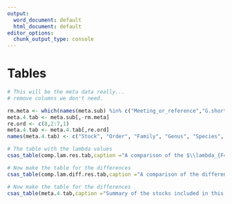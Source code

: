 ```yaml
---
output:
  word_document: default
  html_document: default
editor_options:
  chunk_output_type: console
---
```

\clearpage
\newpage

# Tables {-}

```r
# This will be the meta data really...
# remove columns we don't need.

rm.meta <- which(names(meta.sub) %in% c("Meeting_or_reference","G.short","G.Species","Manage.short","LME","Area.broad","Area.long","Area.narrow","Stock.short","Stock","Model","Case","Notes","Area"))
meta.4.tab <- meta.sub[,-rm.meta]
re.ord <- c(8,2:7,1)
meta.4.tab <- meta.4.tab[,re.ord]
names(meta.4.tab) <- c("Stock", "Order", "Family", "Genus", "Species", "Minimum Age", "Maximum Age", "Management Body")

```

```r
# The table with the lambda values
csas_table(comp.lam.res.tab,caption ="A comparison of the $\\lambda_{F=0}$ and $\\lambda_{F>0}$ estimates for stock at the minimum and maximum abundance, along with the estimate at 40\\% of the maximum abundance. values greater than 1 indicate that the population would be expected to increase in size, while values less than 1 indicate the population is likely to decline in size")
```

\newpage

```r
# Now make the table for the differences
csas_table(comp.lam.diff.res.tab,caption ="A comparison of the difference in $\\lambda_{F=0}$ and $\\lambda_{F>0}$ for each stock at the minimum and maximum abundance, along with the change at 40\\% of the maximum abundance. Positive values indicate that the $\\lambda$ estimae has increased as abundance declines (consistent with negative density dependence), while negative values indicate the $\\lambda$ estimate has declined (considtent with positive density dependence)")
```



```r
# Now make the table for the differences
csas_table(meta.4.tab,caption ="Summary of the stocks included in this analysis.  The minimun and maximum ages are what was used in the stock assessment.")
```



